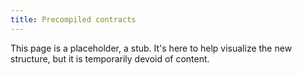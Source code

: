 ```yaml
---
title: Precompiled contracts
---
```


This page is a placeholder, a stub. It's here to help visualize the new structure, but it is temporarily devoid of content.
